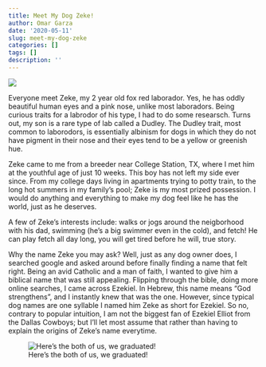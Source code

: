 ```yaml
---
title: Meet My Dog Zeke!
author: Omar Garza
date: '2020-05-11'
slug: meet-my-dog-zeke
categories: []
tags: []
description: ''
---
```

![](/blog/2020-05-11-meet-my-dog-zeke_files/zeke1.png)

Everyone meet Zeke, my 2 year old fox red laborador. Yes, he has oddly beautiful human eyes and a pink nose, unlike most laboradors. Being curious traits for a labrodor of his type, I had to do some researsch. Turns out, my son is a rare type of lab called a Dudley. The Dudley trait, most common to laborodors, is essentially albinism for dogs in which they do not have pigment in their nose and their eyes tend to be a yellow or greenish hue. 

Zeke came to me from a breeder near College Station, TX, where I met him at the youthful age of just 10 weeks. This boy has not left my side ever since. From my college days living in apartments trying to potty train, to the long hot summers in my family's pool; Zeke is my most prized possession. I would do anything and everything to make my dog feel like he has the world, just as he deserves.

A few of Zeke's interests include: walks or jogs around the neigborhood with his dad, swimming (he's a big swimmer even in the cold), and fetch! He can play fetch all day long, you will get tired before he will, true story.

Why the name Zeke you may ask? Well, just as any dog owner does, I searched google and asked around before finally finding a name that felt right. Being an avid Catholic and a man of faith, I wanted to give him a biblical name that was still appealing. Flipping through the bible, doing more online searches, I came across Ezekiel. In Hebrew, this name means "God strengthens", and I instantly knew that was the one. However, since typical dog names are one syllable I named him Zeke as short for Ezekiel. So no, contrary to popular intuition, I am not the biggest fan of Ezekiel Elliot from the Dallas Cowboys; but I'll let most assume that rather than having to explain the origins of Zeke's name everytime.

![Here's the both of us, we graduated!](/blog/2020-05-11-meet-my-dog-zeke_files/zekegrad.jpg)